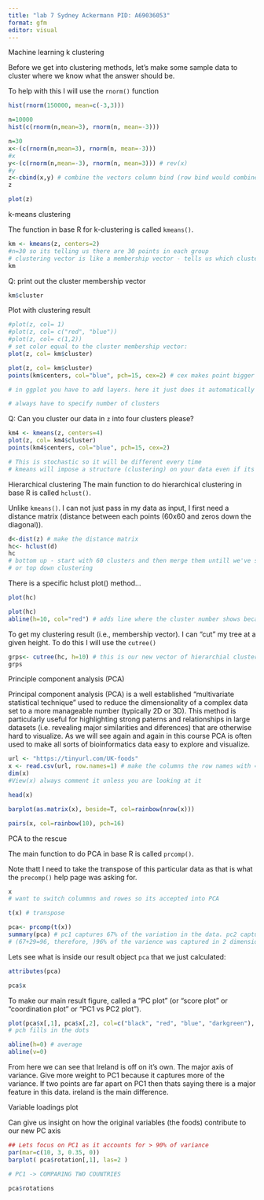 ```yaml
---
title: "lab 7 Sydney Ackermann PID: A69036053"
format: gfm
editor: visual
---
```


Machine learning 
k clustering

Before we get into clustering methods, let's make some sample data to cluster where we know what the answer should be. 

To help with this I will use the `rnorm()` function
```r

hist(rnorm(150000, mean=c(-3,3)))

```

```r
n=10000
hist(c(rnorm(n,mean=3), rnorm(n, mean=-3)))

```

```r
n=30
x<-(c(rnorm(n,mean=3), rnorm(n, mean=-3)))
#x
y<-(c(rnorm(n,mean=-3), rnorm(n, mean=3))) # rev(x)
#y
z<-cbind(x,y) # combine the vectors column bind (row bind would combine them row wise)
z

```


```r
plot(z)
```
k-means clustering

The function in base R for k-clustering is called `kmeans()`. 

```r
km <- kmeans(z, centers=2)
#n=30 so its telling us there are 30 points in each group
# clustering vector is like a membership vector - tells us which cluster each point is closest to
km
```
Q: print out the cluster membership vector

```r
km$cluster
```
Plot with clustering result
```r

#plot(z, col= 1)
#plot(z, col= c("red", "blue"))
#plot(z, col= c(1,2))
# set color equal to the cluster membership vector:
plot(z, col= km$cluster)
```

```r
plot(z, col= km$cluster) 
points(km$centers, col="blue", pch=15, cex=2) # cex makes point bigger if larger than 1, pch makes it thicker

# in ggplot you have to add layers. here it just does it automatically 

# always have to specify number of clusters
```
Q: Can you cluster our data in `z` into four clusters please?

```r
km4 <- kmeans(z, centers=4)
plot(z, col= km4$cluster) 
points(km4$centers, col="blue", pch=15, cex=2) 

# This is stochastic so it will be different every time
# kmeans will impose a structure (clustering) on your data even if its not there because you specify how many clusters you want - self fulfilling prophicy
```

Hierarchical clustering 
The main function to do hierarchical clustering in base R is called `hclust()`. 

Unlike `kmeans()`. I can not just pass in my data as input, I first need a distance matrix (distance between each points (60x60 and zeros down the diagonal)).
```r
d<-dist(z) # make the distance matrix
hc<- hclust(d)
hc
# bottom up - start with 60 clusters and then merge them untill we've stuck everything into one cluster - shows us the merging 
# or top down clustering 
```

There is a specific hclust plot() method...

```r
plot(hc)
```

```r
plot(hc)
abline(h=10, col="red") # adds line where the cluster number shows because the distance between points is the largest
```
To get my clustering result (i.e., membership vector). I can "cut" my tree at a given height. To do this I will use the `cutree()`

```r
grps<- cutree(hc, h=10) # this is our new vector of hierarchial clustering results
grps

```

Principle component analysis (PCA)

Principal component analysis (PCA) is a well established "multivariate statistical technique" used to reduce the dimensionality of a complex data set to a more manageable number (typically 2D or 3D). This method is particularly useful for highlighting strong paterns and relationships in large datasets (i.e. revealing major similarities and diferences) that are otherwise hard to visualize. As we will see again and again in this course PCA is often used to make all sorts of bioinformatics data easy to explore and visualize.

```r
url <- "https://tinyurl.com/UK-foods"
x <- read.csv(url, row.names=1) # make the columns the row names with =1
dim(x)
#View(x) always comment it unless you are looking at it

head(x)

barplot(as.matrix(x), beside=T, col=rainbow(nrow(x)))

pairs(x, col=rainbow(10), pch=16)
```

PCA to the rescue

The main function to do PCA in base R is called `prcomp()`. 

Note thatt I need to take the transpose of this particular data as that is what the `precomp()` help page was asking for. 

```r
x
# want to switch colummns and rowes so its accepted into PCA

t(x) # transpose

pca<- prcomp(t(x))
summary(pca) # pc1 captures 67% of the variation in the data. pc2 captures 29% of the data
# (67+29=96, therefore, )96% of the varience was captured in 2 dimensions
```

Lets see what is inside our result object `pca` that we just calculated:

```r
attributes(pca)
```

```r
pca$x
```

To make our main result figure, called a "PC plot" (or "score plot" or "coordination plot" or "PC1 vs PC2 plot"). 


```r
plot(pca$x[,1], pca$x[,2], col=c("black", "red", "blue", "darkgreen"), pch=16, xlab="PC1 (67.4%)", ylab="PC2 (29%)") # get the first column and the second column and plot the first column against the second (pca1 vs pca2) 
# pch fills in the dots

abline(h=0) # average
abline(v=0)


```
From here we can see that Ireland is off on it's own. The major axis of variance. Give more weight to PC1 because it captures more of the variance. If two points are far apart on PC1 then thats saying there is a major feature in this data. ireland is the main difference. 


Variable loadings plot 

Can give us insight on how the original variables (the foods) contribute to our new PC axis 

```r
## Lets focus on PC1 as it accounts for > 90% of variance 
par(mar=c(10, 3, 0.35, 0))
barplot( pca$rotation[,1], las=2 )

# PC1 -> COMPARING TWO COUNTRIES
```
```r
pca$rotations


```


